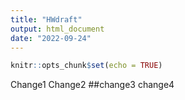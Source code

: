 ```yaml
---
title: "HWdraft"
output: html_document
date: "2022-09-24"
---
```


```r
knitr::opts_chunk$set(echo = TRUE)
```
Change1
Change2
##change3
change4